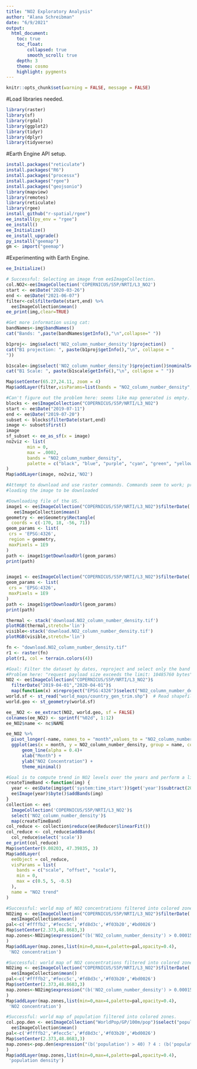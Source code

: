 ```yaml
---
title: "NO2 Exploratory Analysis"
author: "Alana Schreibman"
date: "6/9/2021"
output: 
  html_document:
    toc: true
    toc_float: 
        collapsed: true
        smooth_scroll: true
    depth: 3 
    theme: cosmo
    highlight: pygments
---
```


```r
knitr::opts_chunk$set(warning = FALSE, message = FALSE)
```

#Load libraries needed.  
``` r
library(raster)
library(sf)
library(rgdal)
library(ggplot2)
library(tidyr)
library(dplyr)
library(tidyverse)
```

#Earth Engine API setup. 
``` r
install.packages("reticulate")
install.packages("R6")
install.packages("processx")
install.packages("rgee")
install.packages("geojsonio")
library(mapview)
library(remotes)
library(reticulate)
library(rgee)
install_github("r-spatial/rgee")
ee_install(py_env = "rgee")
ee_install()
ee_Initialize()
ee_install_upgrade()
py_install("geemap")
gm <- import("geemap")
```


#Experimenting with Earth Engine.
```r
ee_Initialize()

# Successful: Selecting an image from ee$ImageCollection. 
col.NO2<-ee$ImageCollection('COPERNICUS/S5P/NRTI/L3_NO2')
start <- ee$Date("2020-03-26")
end <- ee$Date("2021-06-07")
filter<-col$filterDate(start,end) %>%
  ee$ImageCollection$mean()
ee_print(img,clear=TRUE)

#Get more information using cat:
bandNames<-img$bandNames()
cat("Bands: ",paste(bandNames$getInfo(),"\n",collapse=" "))

b1proj<- img$select('NO2_column_number_density')$projection()
cat("B1 projection: ", paste(b1proj$getInfo(),"\n", collapse = "
"))

b1scale<-img$select('NO2_column_number_density')$projection()$nominalScale()
cat("B1 Scale: ", paste(b1scale$getInfo(),"\n", collapse = " "))

Map$setCenter(65.27,24.11, zoom = 4)
Map$addLayer(filter,visParams=list(bands = "NO2_column_number_density", min = 0,max = 0.0002, palette = c("black", "blue", "purple", "cyan", "green", "yellow", "red"), opacity=0.4), "True Color Image")
```

```r
#Can't figure out the problem here: seems like map generated is empty.
blocks <- ee$ImageCollection("COPERNICUS/S5P/NRTI/L3_NO2")
start <- ee$Date("2019-07-11")
end <- ee$Date("2019-07-20")
subset <- blocks$filterDate(start,end)
image <- subset$first()
image
sf_subset <- ee_as_sf(x = image)
no2viz <- list(
        min = 0,
        max = .0002,
        bands = "NO2_column_number_density",
        palette = c("black", "blue", "purple", "cyan", "green", "yellow", "red")
)
Map$addLayer(image, no2viz,'NO2')
```

```r
#Attempt to download and use raster commands. Commands seem to work; problem is that only small regions can be downloaded at a time because there are too many pixels.
#loading the image to be downloaded

#Downloading file of the US.
image1 <- ee$ImageCollection("COPERNICUS/S5P/NRTI/L3_NO2")$filterDate('2018-06-26', '2020-06-26')$select("NO2_column_number_density") %>%
   ee$ImageCollection$mean()
geometry <- ee$Geometry$Rectangle(
  coords = c(-170, 18, -56, 71))
geom_params <- list(
 crs = 'EPSG:4326',
 region = geometry,
 maxPixels = 1E9
)
path <- image1$getDownloadUrl(geom_params)
print(path)


image1 <- ee$ImageCollection("COPERNICUS/S5P/NRTI/L3_NO2")$filterDate('2020-01-01', '2020-04-01')$select("NO2_column_number_density")$median()
geom_params <- list(
 crs = 'EPSG:4326',
 maxPixels = 1E9
)
path <- image1$getDownloadUrl(geom_params)
print(path)

thermal <- stack('download.NO2_column_number_density.tif')
plotRGB(thermal,stretch='lin')
visible<-stack('download.NO2_column_number_density.tif')
plotRGB(visible,stretch='lin')

fn <- "download.NO2_column_number_density.tif"
r1 <- raster(fn)
plot(r1, col = terrain.colors(4))
```

```r
#Goal: Filter the dataset by dates, reproject and select only the band "NO2_column_number_density". Get a time series plot of NO2 values. 
#Problem here: "request payload size exceeds the limit: 10485760 bytes" error message. 
NO2 <- ee$ImageCollection("COPERNICUS/S5P/NRTI/L3_NO2")$
  filterDate("2019-04-01","2020-04-01")$
  map(function(x) x$reproject("EPSG:4326")$select("NO2_column_number_density"))
world.sf <- st_read("world_maps/country_gen_trim.shp")  # Read shapefile as an sf object
world.geo <- st_geometry(world.sf)

ee__NO2 <- ee_extract(NO2, world.geo, sf = FALSE)
colnames(ee_NO2) <- sprintf("%02d", 1:12)
ee_NO2$name <- nc$NAME

ee_NO2 %>%
  pivot_longer(-name, names_to = "month",values_to = "NO2_column_number_density")%>%
  ggplot(aes(x = month, y = NO2_column_number_density, group = name, color = NO2_column_number_density)) +
      geom_line(alpha = 0.4)+
      xlab("Month") +
      ylab("NO2 Concentration") +
      theme_minimal()
```


```r
#Goal is to compute trend in NO2 levels over the years and perform a linear fit. Problem: output map seems empty. 
createTimeBand <-function(img) {
  year <- ee$Date(img$get('system:time_start'))$get('year')$subtract(2018L)
  ee$Image(year)$byte()$addBands(img)
}
collection <- ee$
  ImageCollection('COPERNICUS/S5P/NRTI/L3_NO2')$
  select('NO2_column_number_density')$
  map(createTimeBand)
col_reduce <- collection$reduce(ee$Reducer$linearFit())
col_reduce <- col_reduce$addBands(
  col_reduce$select('scale'))
ee_print(col_reduce)
Map$setCenter(9.08203, 47.39835, 3)
Map$addLayer(
  eeObject = col_reduce,
  visParams = list(
    bands = c("scale", "offset", "scale"),
    min = 0,
    max = c(0.5, 5, -0.5)
  ),
  name = "NO2 trend"
)
```

```r
#Successful: world map of NO2 concentrations filtered into colored zones. March-May 2019.
NO2img <- ee$ImageCollection("COPERNICUS/S5P/NRTI/L3_NO2")$filterDate('2019-03-26', '2019-05-26')$select("NO2_column_number_density") %>%
  ee$ImageCollection$mean()
pal<-c('#ffffb2','#fecc5c','#fd8d3c','#f03b20','#bd0026')
Map$setCenter(2.373,48.8683,3)
map.zones<-NO2img$expression("(b('NO2_column_number_density') > 0.00015) ? 4 : (b('NO2_column_number_density') > 0.000125) ? 3 : (b('NO2_column_number_density') > 0.0001) ? 2 : (b('NO2_column_number_density') > 0.00007) ? 1 : 0"
)
Map$addLayer(map.zones,list(min=0,max=4,palette=pal,opacity=0.4),
 'NO2 concentration')
```

```r
#Successful: world map of NO2 concentrations filtered into colored zones. March-May 2020.
NO2img <- ee$ImageCollection("COPERNICUS/S5P/NRTI/L3_NO2")$filterDate('2020-03-26', '2020-05-26')$select("NO2_column_number_density") %>%
  ee$ImageCollection$mean()
pal<-c('#ffffb2','#fecc5c','#fd8d3c','#f03b20','#bd0026')
Map$setCenter(2.373,48.8683,3)
map.zones<-NO2img$expression("(b('NO2_column_number_density') > 0.00015) ? 4 : (b('NO2_column_number_density') > 0.000125) ? 3 : (b('NO2_column_number_density') > 0.0001) ? 2 : (b('NO2_column_number_density') > 0.00007) ? 1 : 0"
)
Map$addLayer(map.zones,list(min=0,max=4,palette=pal,opacity=0.4),
 'NO2 concentration')
```

```r
#Successful: world map of population filtered into colored zones.
col.pop.den <- ee$ImageCollection("WorldPop/GP/100m/pop")$select("population") %>%
  ee$ImageCollection$mean()
pal<-c('#ffffb2','#fecc5c','#fd8d3c','#f03b20','#bd0026')
Map$setCenter(2.373,48.8683,3)
map.zones<-pop.den$expression("(b('population') > 40) ? 4 : (b('population') > 35) ? 3 : (b('population') > 25) ? 2 : (b('population') > 15) ? 1 : 0"
)
Map$addLayer(map.zones,list(min=0,max=4,palette=pal,opacity=0.4),
 'population density')
```



